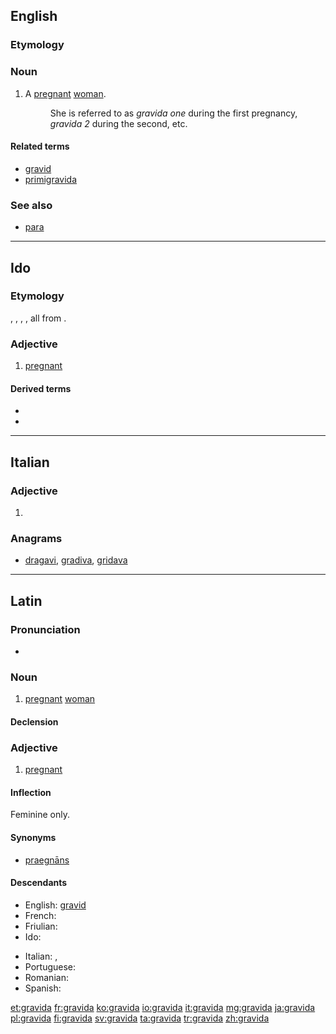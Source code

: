 {{also|grávida}}
==English==

===Etymology===
{{rfe|lang=en}}

===Noun===
{{en-noun|s|gravidae}}

# A [[pregnant]] [[woman]].
#: She is referred to as ''gravida one'' during the first pregnancy, ''gravida 2'' during the second, etc.

====Related terms====
* [[gravid]]
* [[primigravida]]

===See also===
* [[para]]

----

==Ido==

===Etymology===
{{borrowing|en|gravid|lang=io}}, {{etyl|fr|io}} {{m|fr|gravide}}, {{etyl|es|io}} {{m|es|grávido}}, {{etyl|it|io}} {{m|it|gravido}}, all from {{etyl|la|io}} {{m|la|gravidus}}.

===Adjective===
{{io-adj}}

# [[pregnant]]

====Derived terms====
* {{l|io|gravideskar||to get pregnant}}
* {{l|io|gravidigar||to make pregnant}}

----

==Italian==

===Adjective===
{{head|it|adjective form}}

# {{feminine singular of|gravido|lang=it}}

===Anagrams===
* [[dragavi#Italian|dragavi]], [[gradiva#Italian|gradiva]], [[gridava#Italian|gridava]]

----

==Latin==

===Pronunciation===
* {{a|Classical}} {{IPA|/ˈɡra.wi.da/|lang=la}}

===Noun===
{{la-noun|gravida||gravidae|f|first}}

# {{label|la|Medieval Latin}} [[pregnant]] [[woman]]

====Declension====
{{la-decl-1st|gravid}}

===Adjective===
{{head|la|adjective|g=f|[[Appendix:Latin first declension|first]] declension}}

# [[pregnant]]

====Inflection====
Feminine only.
{{la-decl-1st|gravid}}

====Synonyms====
* {{sense|pregnant}} [[praegnans|praegnāns]]

====Descendants====
{{top2}}
* English: [[gravid]]
* French: {{l|fr|gravide}}
* Friulian: {{l|fur|gravide}}
* Ido: {{l|io|gravida}}
{{mid2}}
* Italian: {{l|it|gravida}}, {{l|it|gravido}}
* Portuguese: {{l|pt|grávida}}
* Romanian: {{l|ro|gravidă}}
* Spanish: {{l|es|grávida}}
{{bottom}}

[[et:gravida]]
[[fr:gravida]]
[[ko:gravida]]
[[io:gravida]]
[[it:gravida]]
[[mg:gravida]]
[[ja:gravida]]
[[pl:gravida]]
[[fi:gravida]]
[[sv:gravida]]
[[ta:gravida]]
[[tr:gravida]]
[[zh:gravida]]